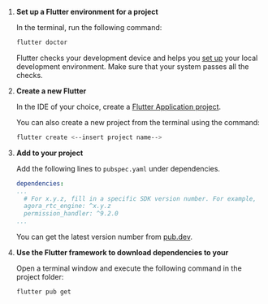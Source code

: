 <PlatformWrapper platform="flutter">

1. **Set up a Flutter environment for a <Vpd k="NAME"/> project**

    In the terminal, run the following command:

    ```bash
    flutter doctor
    ```
    Flutter checks your development device and helps you [set up](https://docs.flutter.dev/get-started/editor) your local development environment. Make sure that your system passes all the checks.

1. **Create a new Flutter <Vpl k="CLIENT" />**

    In the IDE of your choice, create a [Flutter Application project](https://docs.flutter.dev/development/tools/android-studio#creating-a-new-project).

    You can also create a new project from the terminal using the command:

    ```bash
    flutter create <--insert project name-->
    ```

1. **Add <Vpd k="SDK" /> to your project**

    Add the following lines to `pubspec.yaml` under dependencies. 

    ```yaml
    dependencies:
    ...
      # For x.y.z, fill in a specific SDK version number. For example, 6.2.3
      agora_rtc_engine: ^x.y.z
      permission_handler: ^9.2.0
    ...
    ``` 

    You can get the latest <Vpl k="NAME" /> <Vpd k="SDK" /> version number from [pub.dev](https://pub.dev/packages/agora_rtc_engine).

1. **Use the Flutter framework to download dependencies to your <Vpl k="CLIENT" />**

    Open a terminal window and execute the following command in the project folder:

    ```bash
    flutter pub get
    ```



</PlatformWrapper>